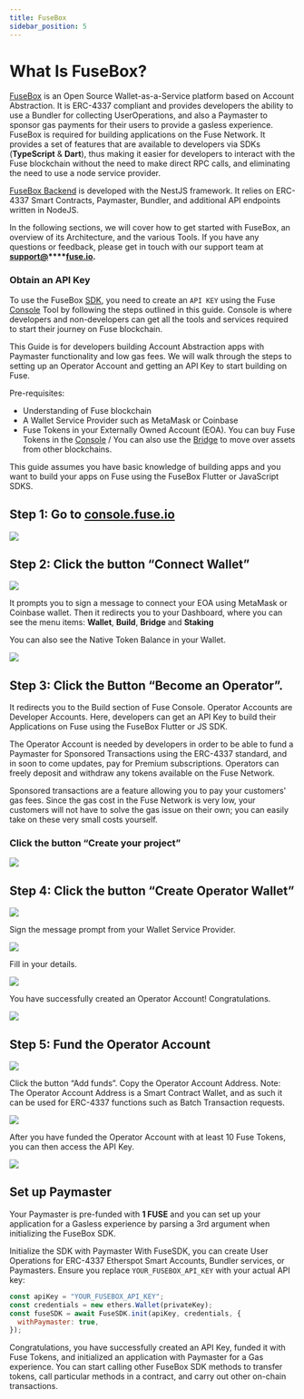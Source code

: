 ```yaml
---
title: FuseBox
sidebar_position: 5
---
```


# What Is FuseBox?

[FuseBox](https://github.com/fuseio/fusebox-backend) is an Open Source Wallet-as-a-Service platform based on Account Abstraction. It is ERC-4337 compliant and provides developers the ability to use a Bundler for collecting UserOperations, and also a Paymaster to sponsor gas payments for their users to provide a gasless experience. FuseBox is required for building applications on the Fuse Network. It provides a set of features that are available to developers via SDKs (**TypeScript** & **Dart**), thus making it easier for developers to interact with the Fuse blockchain without the need to make direct RPC calls, and eliminating the need to use a node service provider.

[FuseBox Backend](https://github.com/fuseio/fusebox-backend) is developed with the NestJS framework. It relies on ERC-4337 Smart Contracts, Paymaster, Bundler, and additional API endpoints written in NodeJS.

In the following sections, we will cover how to get started with FuseBox, an overview of its Architecture, and the various Tools. If you have any questions or feedback, please get in touch with our support team at **[support@](mailto\:support@chargesmartwallets.com)\*\*\*\*[fuse.io](http://fuse.io).**

### Obtain an API Key

To use the FuseBox [SDK](./sdk), you need to create an `API KEY` using the Fuse [Console](https://console.fuse.io/build) Tool by following the steps outlined in this guide.
Console is where developers and non-developers can get all the tools and services required to start their journey on Fuse blockchain.

This Guide is for developers building Account Abstraction apps with Paymaster functionality and low gas fees. We will walk through the steps to setting up an Operator Account and getting an API Key to start building on Fuse.

Pre-requisites:

* Understanding of Fuse blockchain
* A Wallet Service Provider such as MetaMask or Coinbase
* Fuse Tokens in your Externally Owned Account (EOA). You can buy Fuse Tokens in the [Console](https://console.fuse.io) / You can also use the [Bridge](https://console.fuse.io/bridge) to move over assets from other blockchains.

This guide assumes you have basic knowledge of building apps and you want to build your apps on Fuse using the FuseBox Flutter or JavaScript SDKS.

## Step 1: Go to [console.fuse.io](https://console.fuse.io)

<img src="/img/console/welcome.png" />

## Step 2: Click the button “Connect Wallet”

<img src="/img/console/connect-wallet.png" />

It prompts you to sign a message to connect your EOA using MetaMask or Coinbase wallet. Then it redirects you to your Dashboard, where you can see the menu items: **Wallet**, **Build**, **Bridge** and **Staking**

You can also see the Native Token Balance in your Wallet.

<img src="/img/console/wallet-balance.png" />

## Step 3: Click the Button “Become an Operator”.

It redirects you to the Build section of Fuse Console. Operator Accounts are Developer Accounts. Here, developers can get an API Key to build their Applications on Fuse using the FuseBox Flutter or JS SDK.

The Operator Account is needed by developers in order to be able to fund a Paymaster for Sponsored Transactions using the ERC-4337 standard, and in soon to come updates, pay for Premium subscriptions. Operators can freely deposit and withdraw any tokens available on the Fuse Network.

Sponsored transactions are a feature allowing you to pay your customers' gas fees.
Since the gas cost in the Fuse Network is very low, your customers will not have to solve the gas issue on their own; you can easily take on these very small costs yourself.

### Click the button “Create your project”

<img src="/img/console/operator-landing.png" />

## Step 4: Click the button “Create Operator Wallet”

<img src="/img/console/operator-dashboard.png" />

Sign the message prompt from your Wallet Service Provider.

<img src="/img/console/sign-message.png" />

Fill in your details.

<img src="/img/console/contact-details.png" />

You have successfully created an Operator Account! Congratulations.

<img src="/img/console/congratulations.png" />

## Step 5: Fund the Operator Account

<img src="/img/console/operator-add-funds.png" />

Click the button “Add funds”. Copy the Operator Account Address.
Note: The Operator Account Address is a Smart Contract Wallet, and as such it can be used for ERC-4337 functions such as Batch Transaction requests.

<img src="/img/console/operator-balance.png" />

After you have funded the Operator Account with at least 10 Fuse Tokens, you can then access the API Key.

<img src="/img/console/operator-dashboard-final.png" />

## Set up Paymaster

Your Paymaster is pre-funded with **1 FUSE** and you can set up your application for a Gasless experience by parsing a 3rd argument when initializing the FuseBox SDK.

Initialize the SDK with Paymaster
With FuseSDK, you can create User Operations for ERC-4337 Etherspot Smart Accounts, Bundler services, or Paymasters. Ensure you replace `YOUR_FUSEBOX_API_KEY` with your actual API key:

```javascript
const apiKey = "YOUR_FUSEBOX_API_KEY";
const credentials = new ethers.Wallet(privateKey);
const fuseSDK = await FuseSDK.init(apiKey, credentials, {
  withPaymaster: true,
});
```

Congratulations, you have successfully created an API Key, funded it with Fuse Tokens, and initialized an application with Paymaster for a Gas experience. You can start calling other FuseBox SDK methods to transfer tokens, call particular methods in a contract, and carry out other on-chain transactions.
